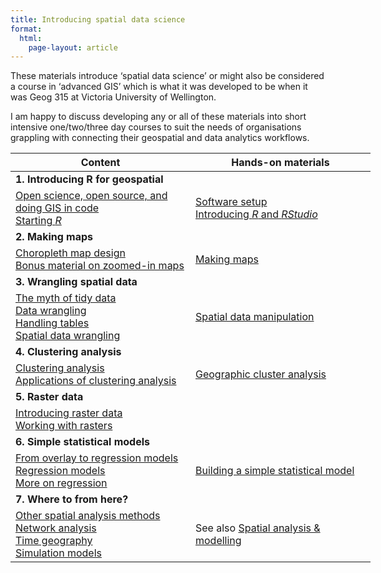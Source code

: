 ```yaml
---
title: Introducing spatial data science
format: 
  html:
    page-layout: article
---
```


These materials introduce 'spatial data science' or might also be considered a course in 'advanced GIS' which is what it was developed to be when it was Geog 315 at Victoria University of Wellington.

I am happy to discuss developing any or all of these materials into short intensive one/two/three day courses to suit the needs of organisations grappling with connecting their geospatial and data analytics workflows.

::: {style="width:60vw;"}

Content | Hands-on materials
-- | -- 
**1. Introducing R for geospatial** |
[Open science, open source, and doing GIS in code](content/01-open.qmd)<br>[Starting *R*](content/02-starting-r.qmd) | [Software setup](labs/01-lab.html)<br>[Introducing *R* and *RStudio*](labs/02-lab.html)
**2. Making maps** |
[Choropleth map design](content/03-choropleth-maps.qmd)<br> [Bonus material on zoomed-in maps](content/04-zoomed-in-maps.qmd) | [Making maps](labs/03-lab.html)
**3. Wrangling spatial data** |
[The myth of tidy data](content/05-tidy-data.qmd)<br>[Data wrangling](content/06-data-wrangling.qmd)<br>[Handling tables](content/07-table-joins-and-dissolves.qmd)<br>[Spatial data wrangling](content/08-spatial-data-wrangling.qmd) | [Spatial data manipulation](labs/04-lab.html)
**4. Clustering analysis** |
[Clustering analysis](content/09-classification-clustering.qmd)<br>[Applications of clustering analysis](content/10-classification-examples.qmd) | [Geographic cluster analysis](labs/05-lab.html)
**5. Raster data** |
[Introducing raster data](content/11-surface-analysis.qmd)<br>[Working with rasters](content/12-raster-cheatsheet.qmd) |
**6. Simple statistical models** |
[From overlay to regression models](content/13-from-overlay-to-regression.qmd)<br>[Regression models](content/14-regression.qmd)<br>[More on regression](content/15-more-on-regression.qmd) | [Building a simple statistical model](labs/07-lab.html)
**7. Where to from here?** |
[Other spatial analysis methods](content/16-spatial-analysis-methods.qmd)<br>[Network analysis](content/17-network-analysis.qmd)<br>[Time geography](content/18-time-geography.qmd)<br>[Simulation models](content/19-simulation-models.qmd) | See also [Spatial analysis & modelling](https://github.com/DOSull/Spatial-Analysis-and-Modelling)

:::